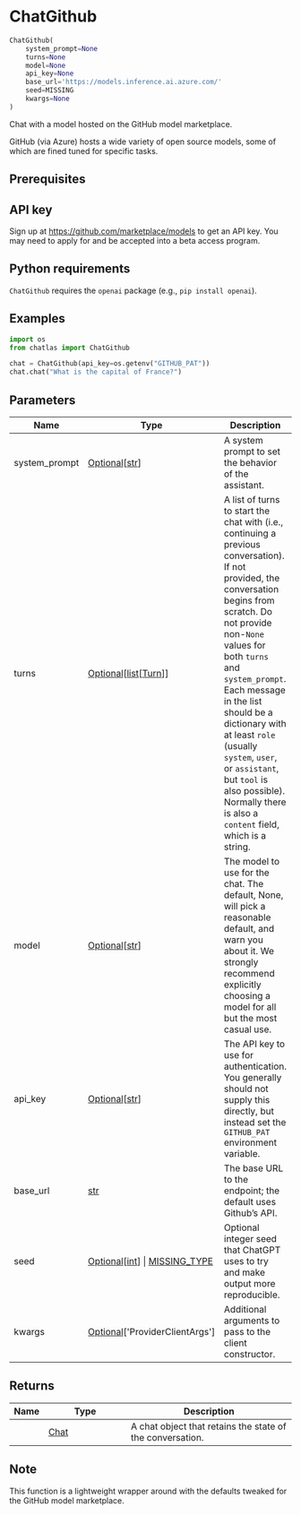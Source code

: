 # ChatGithub { #chatlas.ChatGithub }

```python
ChatGithub(
    system_prompt=None
    turns=None
    model=None
    api_key=None
    base_url='https://models.inference.ai.azure.com/'
    seed=MISSING
    kwargs=None
)
```

Chat with a model hosted on the GitHub model marketplace.

GitHub (via Azure) hosts a wide variety of open source models, some of
which are fined tuned for specific tasks.

## Prerequisites {.doc-section .doc-section-prerequisites}


::: {.callout-note}
## API key

Sign up at <https://github.com/marketplace/models> to get an API key.
You may need to apply for and be accepted into a beta access program.
:::

::: {.callout-note}
## Python requirements

`ChatGithub` requires the `openai` package (e.g., `pip install openai`).
:::

## Examples {.doc-section .doc-section-examples}

```python
import os
from chatlas import ChatGithub

chat = ChatGithub(api_key=os.getenv("GITHUB_PAT"))
chat.chat("What is the capital of France?")
```

## Parameters {.doc-section .doc-section-parameters}

| Name          | Type                                                                                          | Description                                                                                                                                                                                                                                                                                                                                                                                                                 | Default                                    |
|---------------|-----------------------------------------------------------------------------------------------|-----------------------------------------------------------------------------------------------------------------------------------------------------------------------------------------------------------------------------------------------------------------------------------------------------------------------------------------------------------------------------------------------------------------------------|--------------------------------------------|
| system_prompt | [Optional](`typing.Optional`)\[[str](`str`)\]                                                 | A system prompt to set the behavior of the assistant.                                                                                                                                                                                                                                                                                                                                                                       | `None`                                     |
| turns         | [Optional](`typing.Optional`)\[[list](`list`)\[[Turn](`chatlas._turn.Turn`)\]\]               | A list of turns to start the chat with (i.e., continuing a previous conversation). If not provided, the conversation begins from scratch. Do not provide non-`None` values for both `turns` and `system_prompt`. Each message in the list should be a dictionary with at least `role` (usually `system`, `user`, or `assistant`, but `tool` is also possible). Normally there is also a `content` field, which is a string. | `None`                                     |
| model         | [Optional](`typing.Optional`)\[[str](`str`)\]                                                 | The model to use for the chat. The default, None, will pick a reasonable default, and warn you about it. We strongly recommend explicitly choosing a model for all but the most casual use.                                                                                                                                                                                                                                 | `None`                                     |
| api_key       | [Optional](`typing.Optional`)\[[str](`str`)\]                                                 | The API key to use for authentication. You generally should not supply this directly, but instead set the `GITHUB_PAT` environment variable.                                                                                                                                                                                                                                                                                | `None`                                     |
| base_url      | [str](`str`)                                                                                  | The base URL to the endpoint; the default uses Github's API.                                                                                                                                                                                                                                                                                                                                                                | `'https://models.inference.ai.azure.com/'` |
| seed          | [Optional](`typing.Optional`)\[[int](`int`)\] \| [MISSING_TYPE](`chatlas.types.MISSING_TYPE`) | Optional integer seed that ChatGPT uses to try and make output more reproducible.                                                                                                                                                                                                                                                                                                                                           | `MISSING`                                  |
| kwargs        | [Optional](`typing.Optional`)\[\'ProviderClientArgs\'\]                                       | Additional arguments to pass to the [](`openai.OpenAI()`) client constructor.                                                                                                                                                                                                                                                                                                                                               | `None`                                     |

## Returns {.doc-section .doc-section-returns}

| Name   | Type                         | Description                                               |
|--------|------------------------------|-----------------------------------------------------------|
|        | [Chat](`chatlas._chat.Chat`) | A chat object that retains the state of the conversation. |

## Note {.doc-section .doc-section-note}

This function is a lightweight wrapper around [](`~chatlas.ChatOpenAI`) with
the defaults tweaked for the GitHub model marketplace.